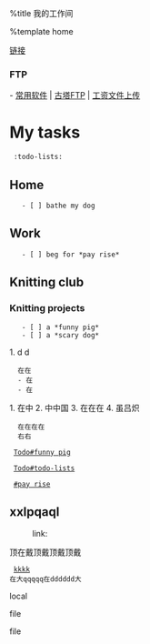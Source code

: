 %title 我的工作间

%template home

[[#link|链接]]

=== FTP ===
- [[ftp://gt:gt@10.106.27.1/|常用软件]] | [[ftp://anonymous:anonymous@10.106.27.1/|古塔FTP]] | [[ftp://fileftp:FILEFTP2013@10.104.8.141/|工资文件上传]]

= My tasks =
  :todo-lists:
== Home ==
    - [ ] bathe my dog
== Work ==
    - [ ] beg for *pay rise*
== Knitting club ==
=== Knitting projects ===
    - [ ] a *funny pig*
    - [ ] a *scary dog*

1. d d 
   在在
   - 在
   - 在
1. 在中
2. 中中国
3. 在在在
4. 虽吕炽
	   
   在在在在
   右右
   
  [[Todo#funny pig]]

  [[Todo#todo-lists]]

  [[#pay rise]]

== xxlpqaql ==
:link:
顶在戴顶戴顶戴顶戴
  [[#todo-lists|kkkk]]
 在大qqqqq在dddddd大
 
local
{{local:../html/image/aa.jpg|00001|style="width:160px,height:120px"}}

{{local:../html/image/aa.jpg|kkk000002}}

file<F4>
{{file:../html/image/aa.jpg|bbb.jpg}}

file
{{file:../html/as.jpg|as.jpg}}



